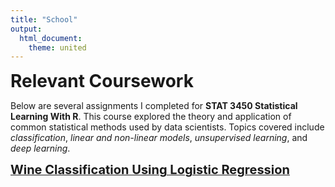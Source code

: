 ```yaml
---
title: "School"
output: 
  html_document:
    theme: united
---
```

<span style="font-size:28px"><b>Relevant Coursework</b></span>

Below are several assignments I completed for **STAT 3450 Statistical Learning With R**. This course explored the theory and application of common statistical methods used by data scientists. Topics covered include *classification*, *linear and non-linear models*, *unsupervised learning*, and *deep learning*. 

<a href="improved_wine.pdf" target="_blank">
  <span style="font-size:20px;"><b>Wine Classification Using Logistic Regression</b></span>
</a>






